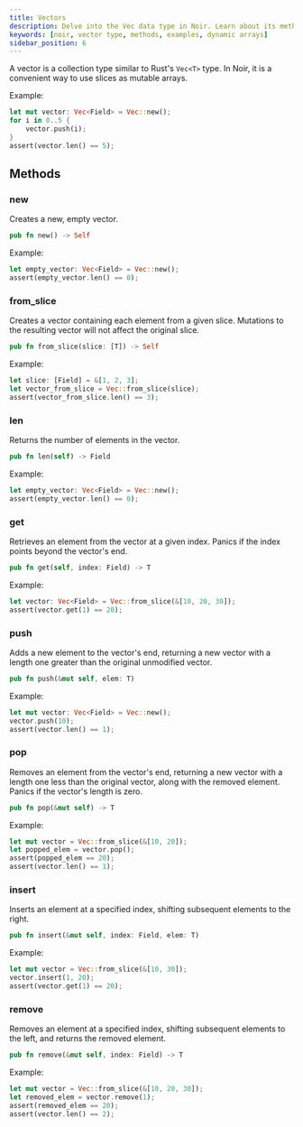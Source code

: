 ```yaml
---
title: Vectors
description: Delve into the Vec data type in Noir. Learn about its methods, practical examples, and best practices for using Vectors in your Noir code.
keywords: [noir, vector type, methods, examples, dynamic arrays]
sidebar_position: 6
---
```



<Experimental />

A vector is a collection type similar to Rust's `Vec<T>` type. In Noir, it is a convenient way to use slices as mutable arrays.

Example:

```rust
let mut vector: Vec<Field> = Vec::new();
for i in 0..5 {
    vector.push(i);
}
assert(vector.len() == 5);
```

## Methods

### new

Creates a new, empty vector.

```rust
pub fn new() -> Self
```

Example:

```rust
let empty_vector: Vec<Field> = Vec::new();
assert(empty_vector.len() == 0);
```

### from_slice

Creates a vector containing each element from a given slice. Mutations to the resulting vector will not affect the original slice.

```rust
pub fn from_slice(slice: [T]) -> Self
```

Example:

```rust
let slice: [Field] = &[1, 2, 3];
let vector_from_slice = Vec::from_slice(slice);
assert(vector_from_slice.len() == 3);
```

### len

Returns the number of elements in the vector.

```rust
pub fn len(self) -> Field
```

Example:

```rust
let empty_vector: Vec<Field> = Vec::new();
assert(empty_vector.len() == 0);
```

### get

Retrieves an element from the vector at a given index. Panics if the index points beyond the vector's end.

```rust
pub fn get(self, index: Field) -> T
```

Example:

```rust
let vector: Vec<Field> = Vec::from_slice(&[10, 20, 30]);
assert(vector.get(1) == 20);
```

### push

Adds a new element to the vector's end, returning a new vector with a length one greater than the original unmodified vector.

```rust
pub fn push(&mut self, elem: T)
```

Example:

```rust
let mut vector: Vec<Field> = Vec::new();
vector.push(10);
assert(vector.len() == 1);
```

### pop

Removes an element from the vector's end, returning a new vector with a length one less than the original vector, along with the removed element. Panics if the vector's length is zero.

```rust
pub fn pop(&mut self) -> T
```

Example:

```rust
let mut vector = Vec::from_slice(&[10, 20]);
let popped_elem = vector.pop();
assert(popped_elem == 20);
assert(vector.len() == 1);
```

### insert

Inserts an element at a specified index, shifting subsequent elements to the right.

```rust
pub fn insert(&mut self, index: Field, elem: T)
```

Example:

```rust
let mut vector = Vec::from_slice(&[10, 30]);
vector.insert(1, 20);
assert(vector.get(1) == 20);
```

### remove

Removes an element at a specified index, shifting subsequent elements to the left, and returns the removed element.

```rust
pub fn remove(&mut self, index: Field) -> T
```

Example:

```rust
let mut vector = Vec::from_slice(&[10, 20, 30]);
let removed_elem = vector.remove(1);
assert(removed_elem == 20);
assert(vector.len() == 2);
```
